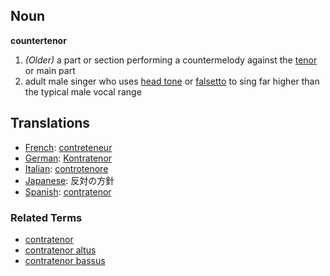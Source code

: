 == Noun ==
'''countertenor'''

# ''(Older)'' a part or section performing a countermelody against the [[tenor]] or main part
# adult male singer who uses [[head tone]] or [[falsetto]] to sing far higher than the typical male vocal range

== Translations ==

*[[French]]: [[contreteneur]]
*[[German]]: [[Kontratenor]]
*[[Italian]]: [[controtenore]]
*[[Japanese]]: 反対の方針
*[[Spanish]]: [[contratenor]]

===Related Terms===
*[[contratenor]]
*[[contratenor altus]]
*[[contratenor bassus]]
